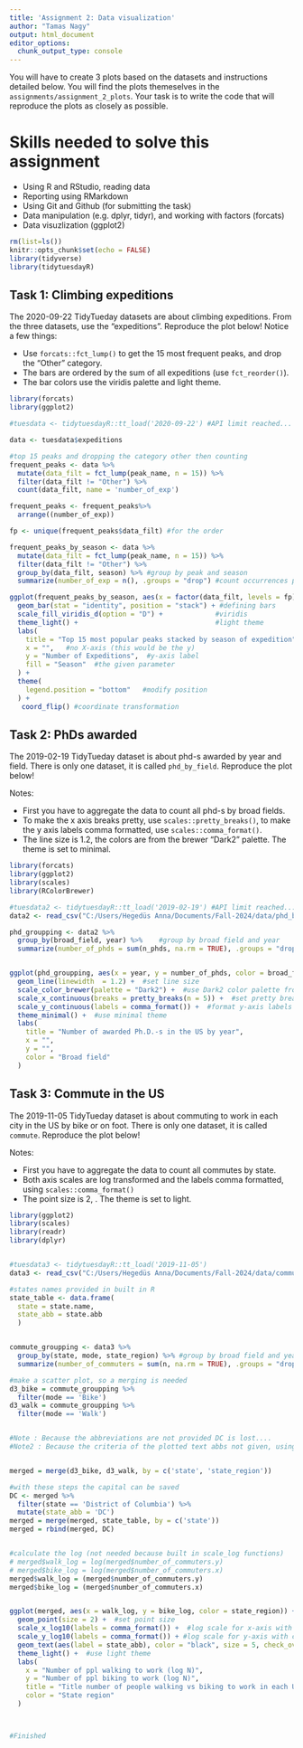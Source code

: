 ```yaml
---
title: 'Assignment 2: Data visualization'
author: "Tamas Nagy"
output: html_document
editor_options: 
  chunk_output_type: console
---
```


You will have to create 3 plots based on the datasets and instructions detailed below. You will find the plots themeselves in the `assignments/assignment_2_plots`. Your task is to write the code that will reproduce the plots as closely as possible.

# Skills needed to solve this assignment

-   Using R and RStudio, reading data
-   Reporting using RMarkdown
-   Using Git and Github (for submitting the task)
-   Data manipulation (e.g. dplyr, tidyr), and working with factors (forcats)
-   Data visuzlization (ggplot2)

```r
rm(list=ls())
knitr::opts_chunk$set(echo = FALSE)
library(tidyverse)
library(tidytuesdayR)
```

## Task 1: Climbing expeditions

The 2020-09-22 TidyTueday datasets are about climbing expeditions. From the three datasets, use the "expeditions". Reproduce the plot below! Notice a few things:

-   Use `forcats::fct_lump()` to get the 15 most frequent peaks, and drop the "Other" category.
-   The bars are ordered by the sum of all expeditions (use `fct_reorder()`).
-   The bar colors use the viridis palette and light theme.

```r
library(forcats)
library(ggplot2)

#tuesdata <- tidytuesdayR::tt_load('2020-09-22') #API limit reached...

data <- tuesdata$expeditions

#top 15 peaks and dropping the category other then counting
frequent_peaks <- data %>%
  mutate(data_filt = fct_lump(peak_name, n = 15)) %>%
  filter(data_filt != "Other") %>%
  count(data_filt, name = 'number_of_exp')

frequent_peaks <- frequent_peaks%>%
  arrange((number_of_exp))

fp <- unique(frequent_peaks$data_filt) #for the order

frequent_peaks_by_season <- data %>%
  mutate(data_filt = fct_lump(peak_name, n = 15)) %>%
  filter(data_filt != "Other") %>%
  group_by(data_filt, season) %>% #group by peak and season
  summarize(number_of_exp = n(), .groups = "drop") #count occurrences per group

ggplot(frequent_peaks_by_season, aes(x = factor(data_filt, levels = fp), y = number_of_exp, fill = season)) +
  geom_bar(stat = "identity", position = "stack") + #defining bars
  scale_fill_viridis_d(option = "D") +             #viridis
  theme_light() +                                  #light theme
  labs(
    title = "Top 15 most popular peaks stacked by season of expedition",  #title
    x = "",   #no X-axis (this would be the y)
    y = "Number of Expeditions",  #y-axis label
    fill = "Season"  #the given parameter
  ) +
  theme(
    legend.position = "bottom"   #modify position
  ) +
   coord_flip() #coordinate transformation
```

## Task 2: PhDs awarded

The 2019-02-19 TidyTueday dataset is about phd-s awarded by year and field. There is only one dataset, it is called `phd_by_field`. Reproduce the plot below!

Notes:

-   First you have to aggregate the data to count all phd-s by broad fields.
-   To make the x axis breaks pretty, use `scales::pretty_breaks()`, to make the y axis labels comma formatted, use `scales::comma_format()`.
-   The line size is 1.2, the colors are from the brewer "Dark2" palette. The theme is set to minimal.

```r
library(forcats)
library(ggplot2)
library(scales) 
library(RColorBrewer) 

#tuesdata2 <- tidytuesdayR::tt_load('2019-02-19') #API limit reached...
data2 <- read_csv("C:/Users/Hegedüs Anna/Documents/Fall-2024/data/phd_by_field.csv")

phd_groupping <- data2 %>%
  group_by(broad_field, year) %>%    #group by broad field and year
  summarize(number_of_phds = sum(n_phds, na.rm = TRUE), .groups = "drop") #count 


ggplot(phd_groupping, aes(x = year, y = number_of_phds, color = broad_field, group = broad_field)) +
  geom_line(linewidth  = 1.2) +  #set line size
  scale_color_brewer(palette = "Dark2") +  #use Dark2 color palette from RColorBrewer
  scale_x_continuous(breaks = pretty_breaks(n = 5)) +  #set pretty breaks for x-axis
  scale_y_continuous(labels = comma_format()) +  #format y-axis labels with commas
  theme_minimal() +  #use minimal theme
  labs(
    title = "Number of awarded Ph.D.-s in the US by year",
    x = "",
    y = "",
    color = "Broad field"
  )

```

## Task 3: Commute in the US

The 2019-11-05 TidyTueday dataset is about commuting to work in each city in the US by bike or on foot. There is only one dataset, it is called `commute`. Reproduce the plot below!

Notes:

-   First you have to aggregate the data to count all commutes by state.
-   Both axis scales are log transformed and the labels comma formatted, using `scales::comma_format()`
-   The point size is 2, . The theme is set to light.

```r
library(ggplot2)
library(scales)
library(readr)
library(dplyr)


#tuesdata3 <- tidytuesdayR::tt_load('2019-11-05') 
data3 <- read_csv("C:/Users/Hegedüs Anna/Documents/Fall-2024/data/commute.csv")  #note: state name abbreviations not provided

#states names provided in built in R
state_table <- data.frame(
  state = state.name,
  state_abb = state.abb
  )


commute_groupping <- data3 %>%
  group_by(state, mode, state_region) %>% #group by broad field and year
  summarize(number_of_commuters = sum(n, na.rm = TRUE), .groups = "drop") #count 

#make a scatter plot, so a merging is needed
d3_bike = commute_groupping %>% 
  filter(mode == 'Bike')
d3_walk = commute_groupping %>% 
  filter(mode == 'Walk')


#Note : Because the abbreviations are not provided DC is lost....
#Note2 : Because the criteria of the plotted text abbs not given, using the built on check overlap argument, but the results are not same. What is the criteria??


merged = merge(d3_bike, d3_walk, by = c('state', 'state_region'))

#with these steps the capital can be saved
DC <- merged %>%
  filter(state == 'District of Columbia') %>%
  mutate(state_abb = 'DC')
merged = merge(merged, state_table, by = c('state'))
merged = rbind(merged, DC)


#calculate the log (not needed because built in scale_log functions)
# merged$walk_log = log(merged$number_of_commuters.y)
# merged$bike_log = log(merged$number_of_commuters.x)
merged$walk_log = (merged$number_of_commuters.y)
merged$bike_log = (merged$number_of_commuters.x)


ggplot(merged, aes(x = walk_log, y = bike_log, color = state_region)) +
  geom_point(size = 2) +  #set point size
  scale_x_log10(labels = comma_format()) +  #log scale for x-axis with comma format
  scale_y_log10(labels = comma_format()) + #log scale for y-axis with comma format
  geom_text(aes(label = state_abb), color = "black", size = 5, check_overlap = TRUE) +
  theme_light() +  #use light theme
  labs(
    x = "Number of ppl walking to work (log N)", 
    y = "Number of ppl biking to work (log N)", 
    title = "Title number of people walking vs biking to work in each USA state",  #note, the Title part could be a typo here
    color = "State region"
  )



#Finished

```
